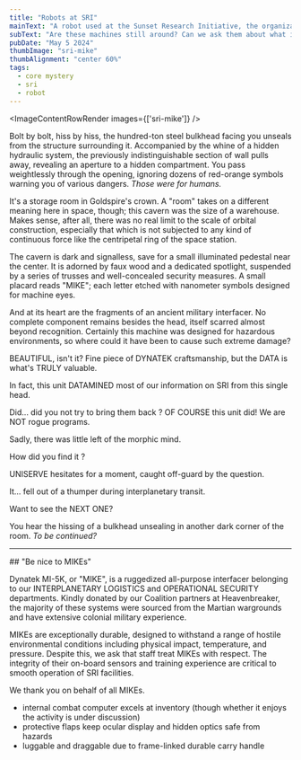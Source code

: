 ```yaml
---
title: "Robots at SRI"
mainText: "A robot used at the Sunset Research Initiative, the organization that vanished humanity."
subText: "Are these machines still around? Can we ask them about what it was like?"
pubDate: "May 5 2024"
thumbImage: "sri-mike"
thumbAlignment: "center 60%"
tags:
  - core mystery
  - sri
  - robot
---
```



<ImageContentRowRender 
  images={['sri-mike']}
/>

Bolt by bolt, hiss by hiss, the hundred-ton steel bulkhead facing you unseals from the structure surrounding it. Accompanied by the whine of a hidden hydraulic system, the previously indistinguishable section of wall pulls away, revealing an aperture to a hidden compartment. You pass weightlessly through the opening, ignoring dozens of red-orange symbols warning you of various dangers. *Those were for humans.*

It's a storage room in Goldspire's crown. A "room" takes on a different meaning here in space, though; this cavern was the size of a warehouse. Makes sense, after all, there was no real limit to the scale of orbital construction, especially that which is not subjected to any kind of continuous force like the centripetal ring of the space station.

The cavern is dark and signalless, save for a small illuminated pedestal near the center. It is adorned by faux wood and a dedicated spotlight, suspended by a series of trusses and well-concealed security measures. A small placard reads "MIKE"; each letter etched with nanometer symbols designed for machine eyes. 

And at its heart are the fragments of an ancient military interfacer. No complete component remains besides the head, itself scarred almost beyond recognition. Certainly this machine was designed for hazardous environments, so where could it have been to cause such extreme damage?

<QuoteRow author={AuthorUniserve}>
BEAUTIFUL, isn't it? Fine piece of DYNATEK craftsmanship, but the DATA is what's TRULY valuable.

In fact, this unit DATAMINED most of our information on SRI from this single head. 
</QuoteRow>

<QuoteRow author={AuthorTerminal} left>
Did... did you not try to bring them back ?
</QuoteRow>

<QuoteRow author={AuthorUniserve} none>
OF COURSE this unit did! We are NOT rogue programs. 

Sadly, there was little left of the morphic mind.
</QuoteRow>

<QuoteRow author={AuthorTerminal} left none>
How did you find it ?
</QuoteRow>

UNISERVE hesitates for a moment, caught off-guard by the question.

<QuoteRow author={AuthorUniserve} none>
It... fell out of a thumper during interplanetary transit.

Want to see the NEXT ONE?
</QuoteRow>

You hear the hissing of a bulkhead unsealing in another dark corner of the room. *To be continued?*

---

<QuoteRow author={AuthorCAN} left>
## "Be nice to MIKEs"

Dynatek MI-5K, or "MIKE", is a ruggedized all-purpose interfacer belonging to our INTERPLANETARY LOGISTICS and OPERATIONAL SECURITY departments. Kindly donated by our Coalition partners at Heavenbreaker, the majority of these systems were sourced from the Martian wargrounds and have extensive colonial military experience.

MIKEs are exceptionally durable, designed to withstand a range of hostile environmental conditions including physical impact, temperature, and pressure. Despite this, we ask that staff treat MIKEs with respect. The integrity of their on-board sensors and training experience are critical to smooth operation of SRI facilities. 

We thank you on behalf of all MIKEs.

- internal combat computer excels at inventory (though whether it enjoys the activity is under discussion)
- protective flaps keep ocular display and hidden optics safe from hazards
- luggable and draggable due to frame-linked durable carry handle
</QuoteRow>

